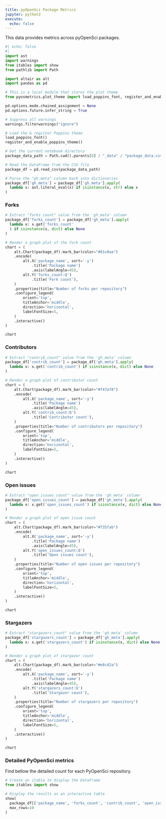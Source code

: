 ```yaml
---
title: pyOpenSci Package Metrics
jupyter: python3
execute:
  echo: false
---
```


This data provides metrics across pyOpenSci packages. 

```python
#| echo: false
#|
import ast
import warnings
from itables import show
from pathlib import Path

import altair as alt
import pandas as pd

# This is a local module that stores the plot theme
from pyosmetrics.plot_theme import load_poppins_font, register_and_enable_poppins_theme

pd.options.mode.chained_assignment = None
pd.options.future.infer_string = True

# Suppress all warnings
warnings.filterwarnings("ignore")

# Load the & register Poppins theme
load_poppins_font()
register_and_enable_poppins_theme()
```

```python
# Get the current notebook directory
package_data_path = Path.cwd().parents[0] / "_data" / "package_data.csv" 

# Read the DataFrame from the CSV file
package_df = pd.read_csv(package_data_path)

# Parse the "gh_meta" column back into dictionaries
package_df['gh_meta'] = package_df['gh_meta'].apply(
  lambda x: ast.literal_eval(x) if isinstance(x, str) else x
)
```

### Forks

```python
# Extract "forks_count" value from the 'gh_meta' column
package_df['forks_count'] = package_df['gh_meta'].apply(
  lambda x: x.get('forks_count'
  ) if isinstance(x, dict) else None
)
```

```python
# Render a graph plot of the fork count
chart = (
    alt.Chart(package_df).mark_bar(color="#81c0aa")
    .encode(
        alt.X('package_name', sort='-y')
            .title('Package name')
            .axis(labelAngle=45),
        alt.Y('forks_count:Q')
            .title('Fork count'),
    )
    .properties(title="Number of forks per repository")
    .configure_legend(
        orient='top',
        titleAnchor='middle',
        direction='horizontal',
        labelFontSize=5,
    )
    .interactive()
)

chart
```

### Contributors

```python
# Extract "contrib_count" value from the 'gh_meta' column
package_df['contrib_count'] = package_df['gh_meta'].apply(
  lambda x: x.get('contrib_count') if isinstance(x, dict) else None
)
```

```python
# Render a graph plot of contributor count
chart = (
    alt.Chart(package_df).mark_bar(color="#f47a78")
    .encode(
        alt.X('package_name', sort='-y')
            .title('Package name')
            .axis(labelAngle=45),
        alt.Y('contrib_count:Q')
            .title('Contributor count'),
    )
    .properties(title="Number of contributors per repository")
    .configure_legend(
        orient='top',
        titleAnchor='middle',
        direction='horizontal',
        labelFontSize=5,
    )
    .interactive()
)

chart
```

### Open issues

```python
# Extract "open_issues_count" value from the 'gh_meta' column
package_df['open_issues_count'] = package_df['gh_meta'].apply(
  lambda x: x.get('open_issues_count') if isinstance(x, dict) else None
)
```

```python
# Render a graph plot of open issue count
chart = (
    alt.Chart(package_df).mark_bar(color="#735fab")
    .encode(
        alt.X('package_name', sort='-y')
            .title('Package name')
            .axis(labelAngle=45),
        alt.Y('open_issues_count:Q')
            .title('Open issues count'),
    )
    .properties(title="Number of open issues per repository")
    .configure_legend(
        orient='top',
        titleAnchor='middle',
        direction='horizontal',
        labelFontSize=5,
    )
    .interactive()
)

chart
```

### Stargazers

```python
# Extract "stargazers_count" value from the 'gh_meta' column
package_df['stargazers_count'] = package_df['gh_meta'].apply(
  lambda x: x.get('stargazers_count') if isinstance(x, dict) else None
)
```

```python
# Render a graph plot of stargazer count
chart = (
    alt.Chart(package_df).mark_bar(color="#e8cd2a")
    .encode(
        alt.X('package_name', sort='-y')
            .title('Package name')
            .axis(labelAngle=45),
        alt.Y('stargazers_count:Q')
            .title('Stargazer count'),
    )
    .properties(title="Number of stargazers per repository")
    .configure_legend(
        orient='top',
        titleAnchor='middle',
        direction='horizontal',
        labelFontSize=5,
    )
    .interactive()
)

chart
```


### Detailed PyOpenSci metrics

Find bellow the detailed count for each PyOpenSci repository.

```python
# Create an itable to display the DataFrame
from itables import show

# Display the results as an interactive table
show(
  package_df[['package_name', 'forks_count', 'contrib_count', 'open_issues_count', 'stargazers_count']],
  max_rows=10
)
```
